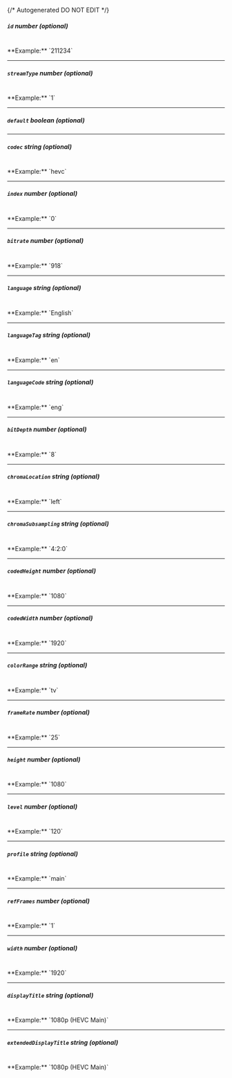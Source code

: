 {/* Autogenerated DO NOT EDIT  */}
##### `id` _number (optional)_
<br/>
**Example:** `211234`

---
##### `streamType` _number (optional)_
<br/>
**Example:** `1`

---
##### `default` _boolean (optional)_

---
##### `codec` _string (optional)_
<br/>
**Example:** `hevc`

---
##### `index` _number (optional)_
<br/>
**Example:** `0`

---
##### `bitrate` _number (optional)_
<br/>
**Example:** `918`

---
##### `language` _string (optional)_
<br/>
**Example:** `English`

---
##### `languageTag` _string (optional)_
<br/>
**Example:** `en`

---
##### `languageCode` _string (optional)_
<br/>
**Example:** `eng`

---
##### `bitDepth` _number (optional)_
<br/>
**Example:** `8`

---
##### `chromaLocation` _string (optional)_
<br/>
**Example:** `left`

---
##### `chromaSubsampling` _string (optional)_
<br/>
**Example:** `4:2:0`

---
##### `codedHeight` _number (optional)_
<br/>
**Example:** `1080`

---
##### `codedWidth` _number (optional)_
<br/>
**Example:** `1920`

---
##### `colorRange` _string (optional)_
<br/>
**Example:** `tv`

---
##### `frameRate` _number (optional)_
<br/>
**Example:** `25`

---
##### `height` _number (optional)_
<br/>
**Example:** `1080`

---
##### `level` _number (optional)_
<br/>
**Example:** `120`

---
##### `profile` _string (optional)_
<br/>
**Example:** `main`

---
##### `refFrames` _number (optional)_
<br/>
**Example:** `1`

---
##### `width` _number (optional)_
<br/>
**Example:** `1920`

---
##### `displayTitle` _string (optional)_
<br/>
**Example:** `1080p (HEVC Main)`

---
##### `extendedDisplayTitle` _string (optional)_
<br/>
**Example:** `1080p (HEVC Main)`


